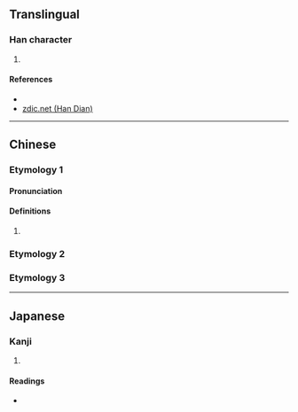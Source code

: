 {{character info/new}}
==Translingual==

===Han character===
{{Han char|rn=64|rad=手|as=04|sn=7|four=|canj=QMG|ids=⿰扌王}}

# {{defn|Han|sort=手04}}

====References====
* {{Han ref|kx=0420.060|dkj=11859|dj=0767.070|hdz=31833.010|uh=6282|ud=25218}}
* [http://www.zdic.net/z/1a/js/6282.htm zdic.net (Han Dian)]

----

==Chinese==

===Etymology 1===
{{zh-forms}}

====Pronunciation====
{{zh-pron
|m=kuáng
|c=kong4,kwong4
|mc=
|oc=
|ma=
|cat=
}}

====Definitions====
{{zh-hanzi}}

# {{zh-only|抂攘}}

===Etymology 2===
{{zh-see|枉|v}}

===Etymology 3===
{{zh-see|在|v}}

----

==Japanese==

===Kanji===
{{ja-kanji|grade=|rs=手04}}

# {{defn|lang=ja|sort=手04}}

====Readings====
* {{ja-readings|on=[[きょう]] (kyō), [[ごう]] (gō)|kun=[[くるう]] (kuruu), [[きちがい]] (kichigai)}}